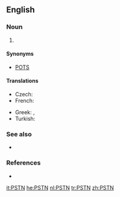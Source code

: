 ==English==

===Noun===
{{en-noun}}

# {{context|telecommunications|lang=en}} {{initialism of|{{w|Public switched telephone network}}|lang=en}}

====Synonyms====
* [[POTS]]

====Translations====
{{trans-top|public switched telephone network}}
* Czech: {{t+|cs|VTS|m}}
* French: {{t+|fr|RTC|m}}
{{trans-mid}}
* Greek: {{t|el|ΔΜΤΔ|n|sc=Grek}}, {{t|el|Δημόσιο Μεταγωγικό Τηλεφωνικό Δίκτυο|n|sc=Grek}}
* Turkish: {{t+|tr|PSTN}}
{{trans-bottom}}

===See also===
* {{projectlink|wikipedia|Public switched telephone network}}

===References===
* {{pedia}}

[[it:PSTN]]
[[he:PSTN]]
[[nl:PSTN]]
[[tr:PSTN]]
[[zh:PSTN]]